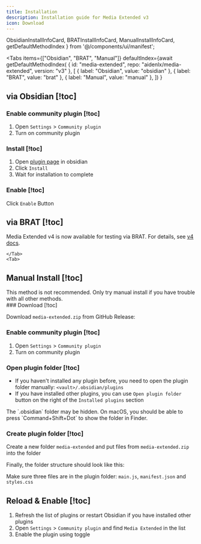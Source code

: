 ```yaml
---
title: Installation
description: Installation guide for Media Extended v3
icon: Download
---
```


  ObsidianInstallInfoCard, 
  BRATInstallInfoCard, 
  ManualInstallInfoCard, 
  getDefaultMethodIndex
} from '@/components/ui/manifest';

<Tabs
  items={["Obsidian", "BRAT", "Manual"]}
  defaultIndex={await getDefaultMethodIndex(
    { id: "media-extended", repo: "aidenlx/media-extended", version: "v3" }, 
    [
      { label: "Obsidian", value: "obsidian" },
      { label: "BRAT", value: "brat" },
      { label: "Manual", value: "manual" },
    ])
  }
>
  <Tab>

## via Obsidian [!toc]

<ObsidianInstallInfoCard version="v3" />

<div className='fd-steps [&_h3]:fd-step'>

### Enable community plugin [!toc]

1. Open `Settings` > `Community plugin`
2. Turn on community plugin

### Install [!toc]

1. Open [plugin page](https://obsidian.md/plugins?id=media-extended) in obsidian
2. Click `Install`
3. Wait for installation to complete

### Enable [!toc]

Click `Enable` Button

</div>
  </Tab>
  <Tab>

## via BRAT [!toc]

Media Extended v4 is now available for testing via BRAT. For details, see [v4 docs](/docs/v4#v3-user).

    </Tab>
    <Tab>

## Manual Install [!toc]

<ManualInstallInfoCard />

<Callout type="warn">
This method is not recommended. Only try manual install if you have trouble
with all other methods.
</Callout>

<div className='fd-steps [&_h3]:fd-step'>
### Download [!toc]

Download `media-extended.zip` from GitHub Release: 

### Enable community plugin [!toc]

1. Open `Settings` > `Community plugin`
2. Turn on community plugin

### Open plugin folder [!toc]

- If you haven't installed any plugin before, you need to open the plugin folder manually: `<vault>/.obsidian/plugins`
- If you have installed other plugins, you can use `Open plugin folder` button on the right of the `Installed plugins` section

<Callout>
The `.obsidian` folder may be hidden. On macOS, you should be able to press `Command+Shift+Dot` to show the folder in Finder.
</Callout>

### Create plugin folder [!toc]

Create a new folder `media-extended` and put files from `media-extended.zip` into the folder

Finally, the folder structure should look like this:

<Files>
  <Folder name="<vault>/.obsidian/plugins" open>
    <Folder name="media-extended" open>
      <File name="main.js" />
      <File name="manifest.json" />
      <File name="styles.css" />
    </Folder>
  </Folder>
</Files>

Make sure three files are in the plugin folder: `main.js`, `manifest.json` and `styles.css`

## Reload & Enable [!toc]

1. Refresh the list of plugins or restart Obsidian if you have installed other plugins
2. Open `Settings` > `Community plugin` and find `Media Extended` in the list
3. Enable the plugin using toggle

</div>
  </Tab>
</Tabs>